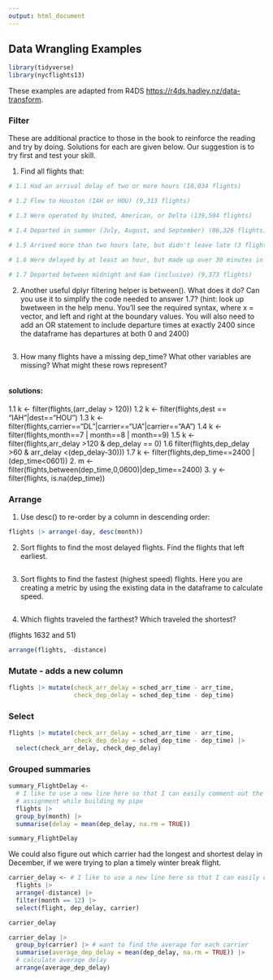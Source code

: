 ```yaml
---
output: html_document
---
```


## Data Wrangling Examples

```r
library(tidyverse)
library(nycflights13)
```

These examples are adapted from R4DS <https://r4ds.hadley.nz/data-transform>. 

### Filter

These are additional practice to those in the book to reinforce the reading and try by doing. Solutions for each are given below. Our suggestion is to try first and test your skill.

1.  Find all flights that:

```r
# 1.1 Had an arrival delay of two or more hours (10,034 flights)

# 1.2 Flew to Houston (IAH or HOU) (9,313 flights)

# 1.3 Were operated by United, American, or Delta (139,504 flights)

# 1.4 Departed in summer (July, August, and September) (86,326 flights)

# 1.5 Arrived more than two hours late, but didn't leave late (3 flights)

# 1.6 Were delayed by at least an hour, but made up over 30 minutes in flight (1,819 flights)

# 1.7 Departed between midnight and 6am (inclusive) (9,373 flights)

```

2.  Another useful dplyr filtering helper is between(). What does it do? Can you use it to simplify the code needed to answer 1.7? (hint: look up bwetween in the help menu. You'll see the required syntax, where x = vector, and left and right at the boundary values. You will also need to add an OR statement to include departure times at exactly 2400 since the dataframe has departures at both 0 and 2400)

```r

```

3.  How many flights have a missing dep_time? What other variables are missing? What might these rows represent?

```r

```

#### solutions: 
1.1 k \<- filter(flights,(arr_delay \> 120)) 
1.2 k \<- filter(flights,dest == "IAH"\|dest=="HOU") 
1.3 k \<- filter(flights,carrier=="DL"\|carrier=="UA"\|carrier=="AA") 
1.4 k \<- filter(flights,month==7 \| month==8 \| month==9) 
1.5 k \<- filter(flights,arr_delay \>120 & dep_delay == 0) 
1.6 filter(flights,dep_delay \>60 & arr_delay \<(dep_delay-30))) 
1.7 k \<- filter(flights,dep_time==2400 \| (dep_time\<0601)) 
2. m \<- filter(flights,between(dep_time,0,0600)\|dep_time==2400) 
3. y \<- filter(flights, is.na(dep_time))

### Arrange

1.  Use desc() to re-order by a column in descending order:

```r
flights |> arrange(-day, desc(month))
```

2.  Sort flights to find the most delayed flights. Find the flights that left earliest.

```r

```

3.  Sort flights to find the fastest (highest speed) flights. Here you are creating a metric by using the existing data in the dataframe to calculate speed.

```r

```

4.  Which flights traveled the farthest? Which traveled the shortest?

(flights 1632 and 51)

```r
arrange(flights, -distance)
```

### Mutate - adds a new column


```r
flights |> mutate(check_arr_delay = sched_arr_time - arr_time, 
                  check_dep_delay = sched_dep_time - dep_time)
```

### Select

```r
flights |> mutate(check_arr_delay = sched_arr_time - arr_time, 
                  check_dep_delay = sched_dep_time - dep_time) |>
  select(check_arr_delay, check_dep_delay)

```

### Grouped summaries

```r
summary_FlightDelay <-
  # I like to use a new line here so that I can easily comment out the
  # assignment while building my pipe
  flights |>
  group_by(month) |>
  summarise(delay = mean(dep_delay, na.rm = TRUE))

summary_FlightDelay
```

We could also figure out which carrier had the longest and shortest delay in December, if we were trying to plan a timely winter break flight.

```r
carrier_delay <- # I like to use a new line here so that I can easily comment out this assignment line while building my pipe
  flights |>
  arrange(-distance) |>
  filter(month == 12) |>
  select(flight, dep_delay, carrier)

carrier_delay
```

```r
carrier_delay |> 
  group_by(carrier) |> # want to find the average for each carrier
  summarise(average_dep_delay = mean(dep_delay, na.rm = TRUE)) |>
  # calculate average delay
  arrange(average_dep_delay)
```
